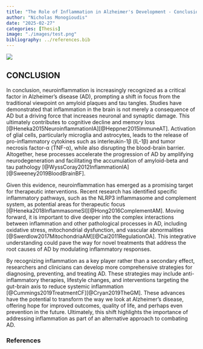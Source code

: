 ```yaml
---
title: "The Role of Inflammation in Alzheimer's Development - Conclusion"
author: "Nicholas Monogioudis"
date: "2025-02-27"
categories: [Thesis]
image: "./images/test.png"
bibliography: ../references.bib
---
```



![](images/test.png)

## CONCLUSION

In conclusion, neuroinflammation is increasingly recognized as a critical factor in Alzheimer’s disease (AD), prompting a shift in focus from the traditional viewpoint on amyloid plaques and tau tangles. Studies have demonstrated that inflammation in the brain is not merely a consequence of AD but a driving force that increases neuronal and synaptic damage. This ultimately contributes to cognitive decline and memory loss [@Heneka2015NeuroinflammationIA][@Heppner2015ImmuneAT]. Activation of glial cells, particularly microglia and astrocytes, leads to the release of pro-inflammatory cytokines such as interleukin-1β (IL-1β) and tumor necrosis factor-α (TNF-α), while also disrupting the blood-brain barrier. Altogether, hese processes accelerate the progression of AD by amplifying neurodegeneration and facilitating the accumulation of amyloid-beta and tau pathology [@WyssCoray2012InflammationIA][@Sweeney2019BloodBrainBF].

Given this evidence, neuroinflammation has emerged as a promising target for therapeutic interventions. Recent research has identified specific inflammatory pathways, such as the NLRP3 inflammasome and complement system, as potential areas for therapeutic focus [@Heneka2018InflammasomeSI][@Hong2016ComplementAM]. Moving forward, it is important to dive deeper into the complex interactions between inflammation and other pathological processes in AD, including oxidative stress, mitochondrial dysfunction, and vascular abnormalities [@Swerdlow2017MitochondriaAM][@Cai2011RegulationOA]. This integrative understanding could pave the way for novel treatments that address the root causes of AD by modulating inflammatory responses.

By recognizing inflammation as a key player rather than a secondary effect, researchers and clinicians can develop more comprehensive strategies for diagnosing, preventing, and treating AD. These strategies may include anti-inflammatory therapies, lifestyle changes, and interventions targeting the gut-brain axis to reduce systemic inflammation [@Cummings2019TreatmentCF][@Cryan2019TheGM]. These advances have the potential to transform the way we look at Alzheimer’s disease, offering hope for improved outcomes, quality of life, and perhaps even prevention in the future. Ultimately, this shift highlights the importance of addressing inflammation as part of an alternative approach to combating AD.


### References

::: {#refs}
:::